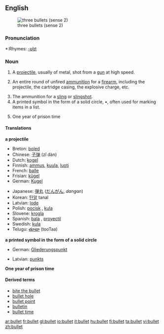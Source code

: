{{wikipedia}}
==English==
[[Image:Tokarev%2Cparabellum%2C32.JPG|thumb|right|three bullets (sense 2)]]
===Pronunciation===
*:Rhymes: [[Rhymes:English:-ʊlɪt|-ʊlɪt]]

===Noun===
{{en-noun}}
# A [[projectile]], usually of metal, shot from a [[gun]] at high speed. 
# {{colloquial}} An entire round of unfired [[ammunition]] for a [[firearm]], including the projectile, the cartridge casing, the explosive charge, etc.
# The ammunition for a [[sling]] or [[slingshot]].
# A printed symbol in the form of a solid circle, •, often used for marking items in a list.
# {{slang}} One year of prison time

====Translations====
'''a projectile'''
{{top}}
*Breton: [[boled]] {{m}}
*Chinese: [[子弹]] (zǐ dàn)
*Dutch: [[kogel]] {{m}}
*Finnish: [[ammus]], [[kuula]], [[luoti]]
*French: [[balle]] {{f}}
*Frisian: [[kûgel]]
*German: [[Kugel]] {{f}}
{{mid}}
*Japanese: [[弾丸]] ([[だんがん]], ''dangan'')
*Korean: [[탄알]] tanal
*Latvian: [[lode]] {{f}}
*Polish: [[pocisk]] {{m}}, [[kula]] {{f}}
*Slovene: [[krogla]] {{f}}
*Spanish: [[bala]] {{f}}, [[proyectil]] {{m}}
*Swedish: [[kula]] {{c}}
*Telugu: [[తూటా]] (tooTaa)
{{bottom}}

'''a printed symbol in the form of a solid circle'''
{{top}}
*German: [[Gliederungspunkt]] {{m}}
{{mid}}
*Latvian: [[punkts]] {{m}}
{{bottom}}

'''One year of prison time'''
{{top}}
{{mid}}
{{bottom}}

====Derived terms====
*[[bite the bullet]]
*[[bullet hole]]
*[[bullet point]]
*[[bulletin]]
*[[bullet time]]

[[ar:bullet]]
[[fr:bullet]]
[[gl:bullet]]
[[io:bullet]]
[[it:bullet]]
[[hu:bullet]]
[[fi:bullet]]
[[ta:bullet]]
[[vi:bullet]]
[[zh:bullet]]